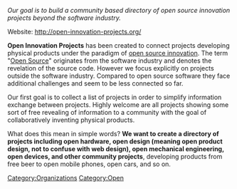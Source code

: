 
''Our goal is to build a community based directory of open source innovation projects beyond the software industry. ''

Website: http://open-innovation-projects.org/

'''Open Innovation Projects''' has been created to connect projects developing physical products under the paradigm of [[open source innovation]]. The term "[[Open Source]]" originates from the software industry and denotes the revelation of the source code. However we focus explicitly on projects outside the software industry. Compared to open source software they face additional challenges and seem to be less connected so far. 

Our first goal is to collect a list of projects in order to simplify information exchange between projects. Highly welcome are all projects showing some sort of free revealing of information to a community with the goal of collaboratively inventing physical products. 

What does this mean in simple words? '''We want to create a directory of projects including open hardware, open design (meaning open product design, not to confuse with web design), open mechanical engineering, open devices, and other community projects''', developing products from free beer to open mobile phones, open cars, and so on.


[[Category:Organizations]]
[[Category:Open]]
